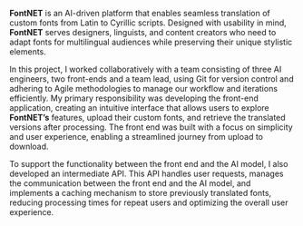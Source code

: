 **FontNET** is an AI-driven platform that enables seamless translation of custom fonts from Latin to Cyrillic scripts. Designed with usability in mind, **FontNET** serves designers, linguists, and content creators who need to adapt fonts for multilingual audiences while preserving their unique stylistic elements.

In this project, I worked collaboratively with a team consisting of three AI engineers, two front-ends and a team lead, using Git for version control and adhering to Agile methodologies to manage our workflow and iterations efficiently. My primary responsibility was developing the front-end application, creating an intuitive interface that allows users to explore **FontNET’s** features, upload their custom fonts, and retrieve the translated versions after processing. The front end was built with a focus on simplicity and user experience, enabling a streamlined journey from upload to download.

To support the functionality between the front end and the AI model, I also developed an intermediate API. This API handles user requests, manages the communication between the front end and the AI model, and implements a caching mechanism to store previously translated fonts, reducing processing times for repeat users and optimizing the overall user experience.
